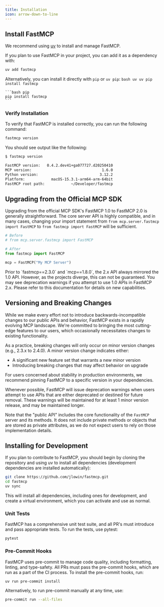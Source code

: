 ```yaml
---
title: Installation
icon: arrow-down-to-line
---
```

## Install FastMCP

We recommend using [uv](https://docs.astral.sh/uv/getting-started/installation/) to install and manage FastMCP.

If you plan to use FastMCP in your project, you can add it as a dependency with:

```bash
uv add fastmcp
```

Alternatively, you can install it directly with `pip` or `uv pip`:
<CodeGroup>
    ```bash uv
    uv pip install fastmcp
    ```

    ```bash pip
    pip install fastmcp
    ```
</CodeGroup>

### Verify Installation

To verify that FastMCP is installed correctly, you can run the following command:

```bash
fastmcp version
```

You should see output like the following:

```bash
$ fastmcp version

FastMCP version:   0.4.2.dev41+ga077727.d20250410
MCP version:                                1.6.0
Python version:                            3.12.2
Platform:            macOS-15.3.1-arm64-arm-64bit
FastMCP root path:            ~/Developer/fastmcp
```
## Upgrading from the Official MCP SDK

Upgrading from the official MCP SDK's FastMCP 1.0 to FastMCP 2.0 is generally straightforward. The core server API is highly compatible, and in many cases, changing your import statement from `from mcp.server.fastmcp import FastMCP` to `from fastmcp import FastMCP` will be sufficient. 


```python {1-5}
# Before
# from mcp.server.fastmcp import FastMCP

# After
from fastmcp import FastMCP

mcp = FastMCP("My MCP Server")
```
<Warning>
Prior to `fastmcp==2.3.0` and `mcp==1.8.0`, the 2.x API always mirrored the 1.0 API. However, as the projects diverge, this can not be guaranteed. You may see deprecation warnings if you attempt to use 1.0 APIs in FastMCP 2.x. Please refer to this documentation for details on new capabilities.
</Warning>

## Versioning and Breaking Changes

While we make every effort not to introduce backwards-incompatible changes to our public APIs and behavior, FastMCP exists in a rapidly evolving MCP landscape. We're committed to bringing the most cutting-edge features to our users, which occasionally necessitates changes to existing functionality.

As a practice, breaking changes will only occur on minor version changes (e.g., 2.3.x to 2.4.0). A minor version change indicates either:
- A significant new feature set that warrants a new minor version
- Introducing breaking changes that may affect behavior on upgrade

For users concerned about stability in production environments, we recommend pinning FastMCP to a specific version in your dependencies.

Whenever possible, FastMCP will issue deprecation warnings when users attempt to use APIs that are either deprecated or destined for future removal. These warnings will be maintained for at least 1 minor version release, and may be maintained longer.

Note that the "public API" includes the core functionality of the `FastMCP` server and its methods. It does not include private methods or objects that are stored as private attributes, as we do not expect users to rely on those implementation details.

## Installing for Development

If you plan to contribute to FastMCP, you should begin by cloning the repository and using uv to install all dependencies (development dependencies are installed automatically):

```bash
git clone https://github.com/jlowin/fastmcp.git
cd fastmcp
uv sync
```

This will install all dependencies, including ones for development, and create a virtual environment, which you can activate and use as normal.

### Unit Tests

FastMCP has a comprehensive unit test suite, and all PR's must introduce and pass appropriate tests. To run the tests, use pytest:

```bash
pytest
```

### Pre-Commit Hooks

FastMCP uses pre-commit to manage code quality, including formatting, linting, and type-safety. All PRs must pass the pre-commit hooks, which are run as a part of the CI process. To install the pre-commit hooks, run:

```bash
uv run pre-commit install
```

Alternatively, to run pre-commit manually at any time, use:

```bash
pre-commit run --all-files
```
